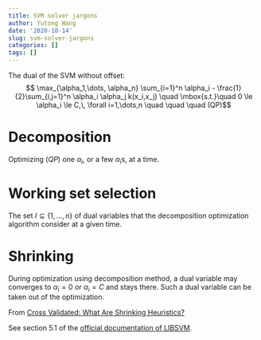 ```yaml
---
title: SVM solver jargons
author: Yutong Wang
date: '2020-10-14'
slug: svm-solver-jargons
categories: []
tags: []
---
```


The dual of the SVM without offset:
$$ \max_{\alpha_1,\dots, \alpha_n} \sum_{i=1}^n \alpha_i  - \frac{1}{2}\sum_{i,j=1}^n \alpha_i \alpha_j k(x_i,x_j) \quad \mbox{s.t.}\quad  0 \le \alpha_i \le C,\, \forall i=1,\dots,n \quad \quad \quad (QP)$$

# Decomposition
Optimizing $(QP)$ one $\alpha_i$, or a few $\alpha_i$s, at a time.


# Working set selection

The set $I \subseteq \{1,\dots, n\}$ of dual variables that the decomposition optimization algorithm consider at a given time.



# Shrinking

During optimization using decomposition method, a dual variable may converges to $\alpha_i = 0$ or $\alpha_i = C$ and stays there.
Such a dual variable can be taken out of the optimization.


From [Cross Validated: What Are Shrinking Heuristics?](https://stats.stackexchange.com/questions/329200/what-are-shrinking-heuristics)

See section 5.1 of the [official documentation of LIBSVM](https://www.csie.ntu.edu.tw/~cjlin/papers/libsvm.pdf).
